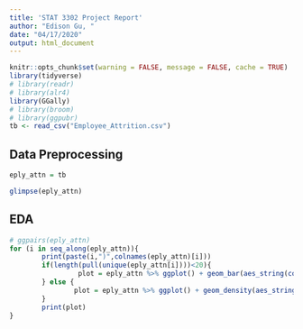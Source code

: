 ```yaml
---
title: 'STAT 3302 Project Report'
author: "Edison Gu, "
date: "04/17/2020"
output: html_document
---
```


```r
knitr::opts_chunk$set(warning = FALSE, message = FALSE, cache = TRUE)
library(tidyverse)
# library(readr)
# library(alr4)
library(GGally)
# library(broom)
# library(ggpubr)
tb <- read_csv("Employee_Attrition.csv")
```

## Data Preprocessing

```r
eply_attn = tb

glimpse(eply_attn)

```

## EDA

```r
# ggpairs(eply_attn)
for (i in seq_along(eply_attn)){
        print(paste(i,")",colnames(eply_attn)[i]))
        if(length(pull(unique(eply_attn[i])))<20){
                 plot = eply_attn %>% ggplot() + geom_bar(aes_string(colnames(eply_attn)[i]))
        } else {
                plot = eply_attn %>% ggplot() + geom_density(aes_string(colnames(eply_attn)[i]))
        }
        print(plot)
}
```
